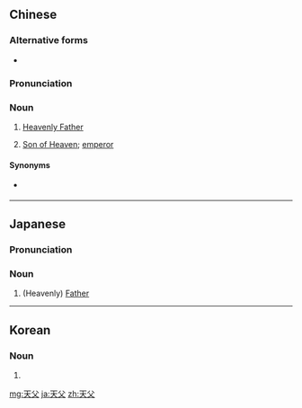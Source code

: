 ==Chinese==
{{zh-forms}}

===Alternative forms===
* {{qualifier|Min Nan}} {{zh-l|天爸}}

===Pronunciation===
{{zh-pron
|m=tiānfù
|c=tin1 fu6
|h=pfs=thiên-fu
|mn=thiⁿ-pē
|cat=n
}}

===Noun===
{{zh-noun}}

# {{lb|zh|Christianity}} [[Heavenly Father]]
# [[Son of Heaven]]; [[emperor]]

====Synonyms====
* {{sense|Son of Heaven}} {{zh-l|天子}}

{{zh-cat|Religion}}

----

==Japanese==
{{ja-kanjitab|てん|ふ|k2=ぷ|yomi=o}}

===Pronunciation===
{{ja-pron|てんぷ|y=o}}

===Noun===
{{ja-noun|てんぷ}}

# (Heavenly) [[Father]] {{gloss|God, the father of Creation}}

----

==Korean==
{{ko-hanjatab}}

===Noun===
{{ko-noun|hj|hangeul=천부}}

# {{hanja form of|천부|(Heavenly) [[Father]] {{gloss|God, the father of Creation}}}}

[[mg:天父]]
[[ja:天父]]
[[zh:天父]]